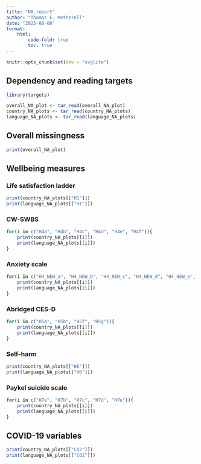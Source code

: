 ```yaml
---
title: "NA_report"
author: "Thomas E. Metherell"
date: "2023-08-08"
format: 
    html:
        code-fold: true
        toc: true
---
```


```r
knitr::opts_chunk$set(dev = "svglite")
```

## Dependency and reading targets
```r
library(targets)

overall_NA_plot <- tar_read(overall_NA_plot)
country_NA_plots <- tar_read(country_NA_plots)
language_NA_plots <- tar_read(language_NA_plots)
```

## Overall missingness

```r
print(overall_NA_plot)
```

## Wellbeing measures
### Life satisfaction ladder
```r
print(country_NA_plots[["H1"]])
print(language_NA_plots[["H1"]])
```

### CW-SWBS

```r
for(i in c("H4a", "H4b", "H4c", "H4d", "H4e", "H4f")){
    print(country_NA_plots[[i]])
    print(language_NA_plots[[i]])
}
```

### Anxiety scale

```r
for(i in c("H4_NEW_a", "H4_NEW_b", "H4_NEW_c", "H4_NEW_d", "H4_NEW_e", "H4_NEW_f", "H4_NEW_g")){
    print(country_NA_plots[[i]])
    print(language_NA_plots[[i]])
}
```

### Abridged CES-D

```r
for(i in c("H5a", "H5b", "H5f", "H5g")){
    print(country_NA_plots[[i]])
    print(language_NA_plots[[i]])
}
```

### Self-harm

```r
print(country_NA_plots[["H6"]])
print(language_NA_plots[["H6"]])
```

### Paykel suicide scale

```r
for(i in c("H7a", "H7b", "H7c", "H7d", "H7e")){
    print(country_NA_plots[[i]])
    print(language_NA_plots[[i]])
}
```

## COVID-19 variables

```r
print(country_NA_plots[["CO2"]])
print(language_NA_plots[["CO2"]])
```